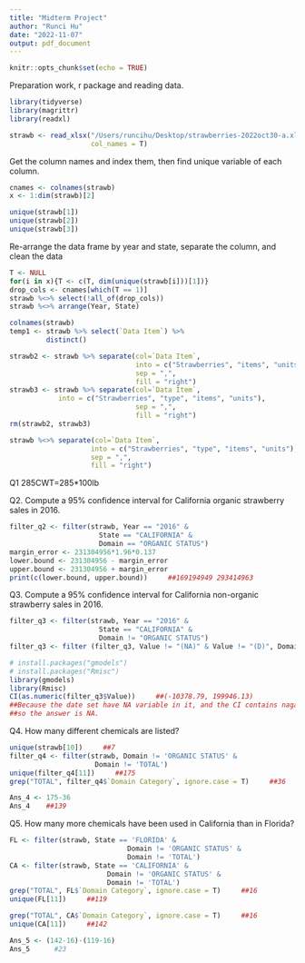 ```yaml
---
title: "Midterm Project"
author: "Runci Hu"
date: "2022-11-07"
output: pdf_document
---
```


```r
knitr::opts_chunk$set(echo = TRUE)
```

Preparation work, r package and reading data. 
```r
library(tidyverse)
library(magrittr)
library(readxl)

strawb <- read_xlsx("/Users/runcihu/Desktop/strawberries-2022oct30-a.xlsx", 
                    col_names = T)
```

Get the column names and index them, then find unique variable of each column. 
```r
cnames <- colnames(strawb)
x <- 1:dim(strawb)[2]

unique(strawb[1])
unique(strawb[2])
unique(strawb[3])
```
Re-arrange the data frame by year and state, separate the column, and clean the data  
```r
T <- NULL
for(i in x){T <- c(T, dim(unique(strawb[i]))[1])}
drop_cols <- cnames[which(T == 1)]
strawb %<>% select(!all_of(drop_cols))
strawb %<>% arrange(Year, State)

colnames(strawb)
temp1 <- strawb %>% select(`Data Item`) %>% 
         distinct()

strawb2 <- strawb %>% separate(col=`Data Item`, 
                               into = c("Strawberries", "items", "units"), 
                               sep = ",",
                               fill = "right")
strawb3 <- strawb %>% separate(col=`Data Item`,
            into = c("Strawberries", "type", "items", "units"),
                               sep = ",",
                               fill = "right")
rm(strawb2, strawb3)

strawb %<>% separate(col=`Data Item`,
                    into = c("Strawberries", "type", "items", "units"),
                    sep = ",",
                    fill = "right")
```

Q1
285CWT=285*100lb

Q2. Compute a 95% confidence interval for California organic strawberry sales in 2016.
```r
filter_q2 <- filter(strawb, Year == "2016" & 
                      State == "CALIFORNIA" & 
                      Domain == "ORGANIC STATUS")
margin_error <- 231304956*1.96*0.137
lower.bound <- 231304956 - margin_error
upper.bound <- 231304956 + margin_error
print(c(lower.bound, upper.bound))     ##169194949 293414963
```
Q3. Compute a 95% confidence interval for California non-organic strawberry sales in 2016.
```r
filter_q3 <- filter(strawb, Year == "2016" & 
                      State == "CALIFORNIA" & 
                      Domain != "ORGANIC STATUS")
filter_q3 <- filter (filter_q3, Value != "(NA)" & Value != "(D)", Domain != "TOTAL")

# install.packages("gmodels")
# install.packages("Rmisc")
library(gmodels)
library(Rmisc)
CI(as.numeric(filter_q3$Value))     ##(-10378.79, 199946.13)
##Because the date set have NA variable in it, and the CI contains nagative values, 
##so the answer is NA. 
```
Q4. How many different chemicals are listed?
```r
unique(strawb[10])     ##7
filter_q4 <- filter(strawb, Domain != 'ORGANIC STATUS' & 
                     Domain != 'TOTAL')
unique(filter_q4[11])     ##175
grep("TOTAL", filter_q4$`Domain Category`, ignore.case = T)     ##36

Ans_4 <- 175-36
Ans_4    ##139
```

Q5. How many more chemicals have been used in California than in Florida?
```r
FL <- filter(strawb, State == 'FLORIDA' & 
                             Domain != 'ORGANIC STATUS' & 
                             Domain != 'TOTAL')
CA <- filter(strawb, State == 'CALIFORNIA' & 
                        Domain != 'ORGANIC STATUS' & 
                        Domain != 'TOTAL')
grep("TOTAL", FL$`Domain Category`, ignore.case = T)     ##16
unique(FL[11])     ##119

grep("TOTAL", CA$`Domain Category`, ignore.case = T)     ##16
unique(CA[11])     ##142

Ans_5 <- (142-16)-(119-16)
Ans_5      #23
```
